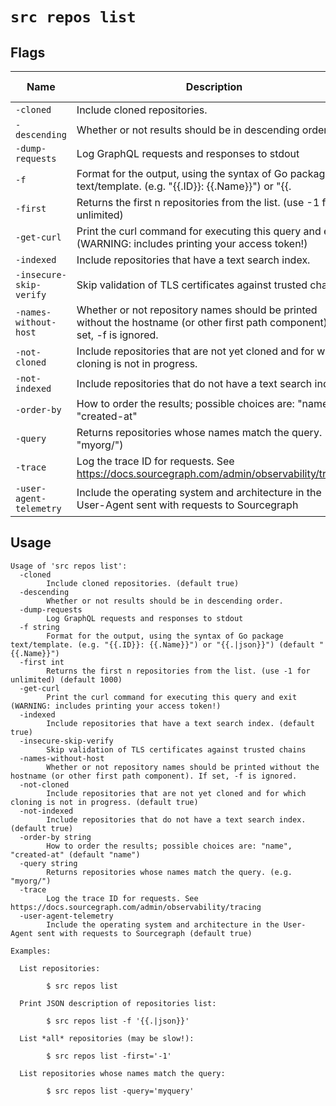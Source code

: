 # `src repos list`


## Flags

| Name | Description | Default Value |
|------|-------------|---------------|
| `-cloned` | Include cloned repositories. | `true` |
| `-descending` | Whether or not results should be in descending order. | `false` |
| `-dump-requests` | Log GraphQL requests and responses to stdout | `false` |
| `-f` | Format for the output, using the syntax of Go package text/template. (e.g. "\{\{.ID\}\}: \{\{.Name\}\}") or "\{\{.|json\}\}") | `{{.Name}}` |
| `-first` | Returns the first n repositories from the list. (use -1 for unlimited) | `1000` |
| `-get-curl` | Print the curl command for executing this query and exit (WARNING: includes printing your access token!) | `false` |
| `-indexed` | Include repositories that have a text search index. | `true` |
| `-insecure-skip-verify` | Skip validation of TLS certificates against trusted chains | `false` |
| `-names-without-host` | Whether or not repository names should be printed without the hostname (or other first path component). If set, -f is ignored. | `false` |
| `-not-cloned` | Include repositories that are not yet cloned and for which cloning is not in progress. | `true` |
| `-not-indexed` | Include repositories that do not have a text search index. | `true` |
| `-order-by` | How to order the results; possible choices are: "name", "created-at" | `name` |
| `-query` | Returns repositories whose names match the query. (e.g. "myorg/") |  |
| `-trace` | Log the trace ID for requests. See https://docs.sourcegraph.com/admin/observability/tracing | `false` |
| `-user-agent-telemetry` | Include the operating system and architecture in the User-Agent sent with requests to Sourcegraph | `true` |


## Usage

```
Usage of 'src repos list':
  -cloned
    	Include cloned repositories. (default true)
  -descending
    	Whether or not results should be in descending order.
  -dump-requests
    	Log GraphQL requests and responses to stdout
  -f string
    	Format for the output, using the syntax of Go package text/template. (e.g. "{{.ID}}: {{.Name}}") or "{{.|json}}") (default "{{.Name}}")
  -first int
    	Returns the first n repositories from the list. (use -1 for unlimited) (default 1000)
  -get-curl
    	Print the curl command for executing this query and exit (WARNING: includes printing your access token!)
  -indexed
    	Include repositories that have a text search index. (default true)
  -insecure-skip-verify
    	Skip validation of TLS certificates against trusted chains
  -names-without-host
    	Whether or not repository names should be printed without the hostname (or other first path component). If set, -f is ignored.
  -not-cloned
    	Include repositories that are not yet cloned and for which cloning is not in progress. (default true)
  -not-indexed
    	Include repositories that do not have a text search index. (default true)
  -order-by string
    	How to order the results; possible choices are: "name", "created-at" (default "name")
  -query string
    	Returns repositories whose names match the query. (e.g. "myorg/")
  -trace
    	Log the trace ID for requests. See https://docs.sourcegraph.com/admin/observability/tracing
  -user-agent-telemetry
    	Include the operating system and architecture in the User-Agent sent with requests to Sourcegraph (default true)

Examples:

  List repositories:

    	$ src repos list

  Print JSON description of repositories list:

    	$ src repos list -f '{{.|json}}'

  List *all* repositories (may be slow!):

    	$ src repos list -first='-1'

  List repositories whose names match the query:

    	$ src repos list -query='myquery'



```
	